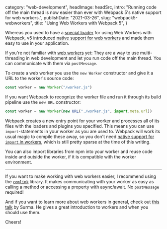 
  category: "web-development",
  headImage: headSrc,
  intro:
    "Running code off the main thread is now easier than ever with Webpack 5's native support for web workers.",
  publishDate: "2021-03-26",
  slug: "webpack5-webworkers",
  title: "Using Web Workers with Webpack 5",
}


Whereas you used to have a
[special loader](https://github.com/webpack-contrib/worker-loader) for using Web
Workers with Webpack, v5 introduced
[native support for web workers](https://webpack.js.org/blog/2020-10-10-webpack-5-release/#native-worker-support)
and made them easy to use in your application.

If you're not familiar with
[web workers](https://developer.mozilla.org/en-US/docs/Web/API/Web_Workers_API/Using_web_workers)
yet: They are a way to use multi-threading in web development and let you run
code off the main thread. You can communicate with them via `postMessage`.

To create a web worker you use the `new Worker` constructor and give it a URL to
the worker's source code:

```js
const worker = new Worker("/worker.js")
```

If you want Webpack to recognize the worker file and run it through its build
pipeline use the `new URL` constructor:

```js
const worker = new Worker(new URL("./worker.js", import.meta.url))
```

Webpack creates a new entry point for your worker and processes all of its files
with the loaders and plugins you specified. This means you can use
`import`-statements in your worker as you are used to. Webpack will work its
usual magic to compile these away, so you don't need
[native support for `import` in workers](https://caniuse.com/mdn-api_worker_worker_ecmascript_modules),
which is still pretty sparse at the time of this writing.

You can also import libraries from npm into your worker and reuse code inside
and outside the worker, if it is compatible with the worker environment.

---

If you want to make working with web workers easier, I recommend using the
[`comlink`](https://www.npmjs.com/package/comlink) library. It makes
communicating with your worker as easy as calling a method or accessing a
property with async/await. No `postMessage` required!

And if you want to learn more about web workers in general, check out
[this talk](https://youtu.be/7Rrv9qFMWNM) by Surma. He gives a great
introduction to workers and when you should use them.

Cheers!
